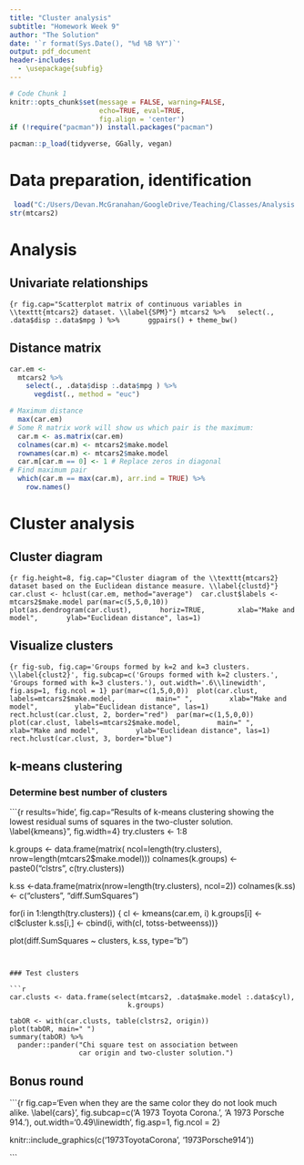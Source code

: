 ```yaml
---
title: "Cluster analysis"
subtitle: "Homework Week 9"
author: "The Solution"
date: '`r format(Sys.Date(), "%d %B %Y")`'
output: pdf_document
header-includes:
  - \usepackage{subfig}
---
```


```r
# Code Chunk 1
knitr::opts_chunk$set(message = FALSE, warning=FALSE, 
                      echo=TRUE, eval=TRUE, 
                      fig.align = 'center')
if (!require("pacman")) install.packages("pacman")
```

```r
pacman::p_load(tidyverse, GGally, vegan)
```

# Data preparation, identification


```r
 load("C:/Users/Devan.McGranahan/GoogleDrive/Teaching/Classes/Analysis of Ecosystems/compiled notes/AoE course materials/example datasets/mtcars2.Rdata")
str(mtcars2)
```

# Analysis 

## Univariate relationships


```{r fig.cap="Scatterplot matrix of continuous variables in \\texttt{mtcars2} dataset. \\label{SPM}"}
mtcars2 %>%
  select(., .data$disp :.data$mpg ) %>%
      ggpairs() + theme_bw()
```

## Distance matrix


```r
car.em <- 
  mtcars2 %>%
    select(., .data$disp :.data$mpg ) %>%
      vegdist(., method = "euc")

# Maximum distance
  max(car.em)
# Some R matrix work will show us which pair is the maximum:
  car.m <- as.matrix(car.em) 
  colnames(car.m) <- mtcars2$make.model
  rownames(car.m) <- mtcars2$make.model
  car.m[car.m == 0] <- 1 # Replace zeros in diagonal
# Find maximum pair
  which(car.m == max(car.m), arr.ind = TRUE) %>%
    row.names()
```

# Cluster analysis

## Cluster diagram


```{r fig.height=8, fig.cap="Cluster diagram of the \\texttt{mtcars2} dataset based on the Euclidean distance measure. \\label{clustd}"}
car.clust <- hclust(car.em, method="average") 
car.clust$labels <- mtcars2$make.model
par(mar=c(5,5,0,10)) 
plot(as.dendrogram(car.clust), 
     horiz=TRUE,  
     xlab="Make and model", 
     ylab="Euclidean distance", las=1)
```

\begin{itemize}
\item Which three cars are the most similar, based on these data? How do you know, and what might account for their similarity?
\item[] \textsf{The three Mercedes 450s are very similar to each other, with very low branches representing minimal Euclidean distance (Fig. \ref{clustd}). Their similarity is likely due to the fact that they are different trim packages of the same make and model. \\}

\item Which car or cars are the most unique? How do you know?
\item[] \textsf{The Toyota Corolla and the Cadillac Fleetwood are the most unique \emph{pair}, as they have the maximum Euclidean distance (425.3). \\ 
There's also an argument for the Maserati Bora being the most unique individual car, as it has a high-level branch all to itself and the only relationship it really has with the other cars is that it is simply in the dataset. The clustering analysis couldn't group it with any other car or cars. \\ }

\item Which car is more similar to the Toyota Corolla: the Porsche 914-2, or the Duster 360? How do you know?
\item[] \textsf{The Porsche 914-2 is more similar to the Toyota Corolla, as they share the same high-level  cluster (Fig. \ref{clustd}). \\}
\end{itemize}


## Visualize clusters

```{r fig-sub, fig.cap='Groups formed by k=2 and k=3 clusters. \\label{clust2}', fig.subcap=c('Groups formed with k=2 clusters.', 'Groups formed with k=3 clusters.'), out.width='.6\\linewidth', fig.asp=1, fig.ncol = 1}
par(mar=c(1,5,0,0)) 
plot(car.clust, labels=mtcars2$make.model,
         main=" ", 
       xlab="Make and model", 
       ylab="Euclidean distance", las=1)
  rect.hclust(car.clust, 2, border="red") 
par(mar=c(1,5,0,0)) 
plot(car.clust, labels=mtcars2$make.model, 
       main=" ", 
       xlab="Make and model", 
       ylab="Euclidean distance", las=1)
  rect.hclust(car.clust, 3, border="blue")
```



\begin{itemize}
\item At which Euclidean distance do the two-group and three-group clustering scenarios cut the tree?
\item[] \textsf{k=2 cuts the tree at 200, while k=3 cuts at 150. \\}

\item How many clusters would be formed if one were to cut the tree at 150?
\item[] \textsf{As stated above, 3. But in the spirit of the question, say one cut the tree at \emph{125}, there would be 4 groups. \\}
\end{itemize}

## k-means clustering

### Determine best number of clusters 

```{r results='hide', fig.cap="Results of k-means clustering showing the lowest residual sums of squares in the two-cluster solution. \\label{kmeans}", fig.width=4}
try.clusters <- 1:8
    
k.groups <- data.frame(matrix(
  ncol=length(try.clusters), 
  nrow=length(mtcars2$make.model)))
colnames(k.groups) <- paste0("clstrs",
                             c(try.clusters))
    
k.ss <-data.frame(matrix(nrow=length(try.clusters), ncol=2))
colnames(k.ss) <- c("clusters",
                    "diff.SumSquares")

for(i in 1:length(try.clusters)) {
  cl <- kmeans(car.em, i)
  k.groups[i] <- cl$cluster
  k.ss[i,] <- cbind(i, with(cl, totss-betweenss))}

plot(diff.SumSquares ~ clusters, k.ss, type="b")
```

    
### Test clusters 

```r
car.clusts <- data.frame(select(mtcars2, .data$make.model :.data$cyl), 
                             k.groups)

tabOR <- with(car.clusts, table(clstrs2, origin)) 
plot(tabOR, main=" ")
summary(tabOR) %>%
  pander::pander("Chi square test on association between 
                 car origin and two-cluster solution.")

```

\textsf{Based on these results, we can say there is a significant difference between the two clusters in terms of their origins: one cluster is primarily domestic, US automobiles, while the other is predominantly foreign.}


## Bonus round

\textsf{The Toyota Corona and Porsche 914 are not very similar cars (Fig. \ref{cars}).\\}

```{r fig.cap='Even when they are the same color they do not look much alike. \\label{cars}', fig.subcap=c('A 1973 Toyota Corona.', 'A 1973 Porsche 914.'), out.width='0.49\\linewidth', fig.asp=1, fig.ncol = 2}


knitr::include_graphics(c('1973ToyotaCorona', '1973Porsche914'))

```


 